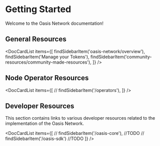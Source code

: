 
# Getting Started

Welcome to the Oasis Network documentation!

## General Resources

<DocCardList items={[
    findSidebarItem('oasis-network/overview'),
    findSidebarItem('Manage your Tokens'),
    findSidebarItem('community-resources/community-made-resources'),
]} />

## Node Operator Resources

<DocCardList items={[
//    findSidebarItem('/operators'),
]} />

## Developer Resources

This section contains links to various developer resources related to the implementation of the Oasis Network.

<DocCardList items={[
//    findSidebarItem('/oasis-core'), //TODO
//    findSidebarItem('/oasis-sdk') //TODO
]} />
